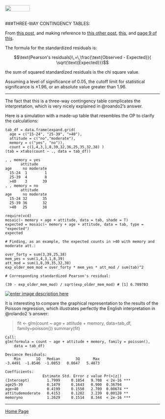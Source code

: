 <br>
<a href="http://rinterested.github.io/statistics/index.html">
<img HEIGHT="20" WIDTH="80" src="https://cloud.githubusercontent.com/assets/9312897/10556783/a27a26fa-745c-11e5-9b1a-2d5bd737387a.PNG"></a>
<br><br>

###THREE-WAY CONTINGENCY TABLES:
<br>

From [this post](http://stats.stackexchange.com/a/266033/67822), and making reference to [this other post](http://stats.stackexchange.com/a/8378/67822), [this](https://drive.google.com/file/d/0Bwl-HpVJ_5PeaS1BN05zeWw5TVE/view?usp=sharing), and [page 9 of this](https://drive.google.com/file/d/0Bwl-HpVJ_5PeYjV1UzY1eFBDV1E/view?usp=sharing).


The formula for the standardized residuals is:

$$\text{Pearson's residuals}\,=\,\frac{\text{Observed - Expected}}{ \sqrt{\text{Expected}}}$$

the sum of squared standardized residuals is the chi square value. 

Assuming a level of significance of $0.05$, the cutoff limit for statistical significance is $\pm1.96$, or an absolute value greater than $1.96.$

---

The fact that this is a three-way contingency table complicates the interpretation, which is very nicely explained in @roando2's answer. 

Here is a simulation with a made-up table that resembles the OP to clarify the calculations:

    tab_df = data.frame(expand.grid(
      age = c("15-24", "25-39", ">40"),
      attitude = c("no","moderate"),
      memory = c("yes", "no")),
      count = c(1,4,3,1,8,39,32,36,25,35,32,38) ) 
    (tab = xtabs(count ~ ., data = tab_df))

    , , memory = yes
           attitude
    age     no moderate
      15-24  1        1
      25-39  4        8
      >40    3       39
    , , memory = no
           attitude
    age     no moderate
      15-24 32       35
      25-39 36       32
      >40   25       38
    
    require(vcd)
    mosaic(~ memory + age + attitude, data = tab, shade = T)
    expected = mosaic(~ memory + age + attitude, data = tab, type = "expected") 
    expected
    
    # Finding, as an example, the expected counts in >40 with memory and moderate att.:

    over_forty = sum(3,39,25,38)
    mem_yes = sum(1,4,3,1,8,39)
    att_mod = sum(1,8,39,35,32,38)
    exp_older_mem_mod = over_forty * mem_yes * att_mod / sum(tab)^2
    
    # Corresponding standardized Pearson's residual:
    
    (39 - exp_older_mem_mod) / sqrt(exp_older_mem_mod) # [1] 6.709703

[![enter image description here][1]][1]

It is interesting to compare the graphical representation to the results of the Poisson regression, which illustrates perfectly the English interpretation in @rolando2 's answer:

> fit <- glm(count ~ age + attitude + memory, data=tab_df, family=poisson())
> summary(fit)

    Call:
    glm(formula = count ~ age + attitude + memory, family = poisson(), 
        data = tab_df)
    
    Deviance Residuals: 
        Min       1Q   Median       3Q      Max  
    -3.4491  -1.8546  -1.0853   0.8647   5.4873  
    
    Coefficients:
                     Estimate Std. Error z value Pr(>|z|)    
    (Intercept)        1.7999     0.1854   9.708  < 2e-16 ***
    age25-39           0.1479     0.1643   0.900  0.36794    
    age>40             0.4199     0.1550   2.709  0.00674 ** 
    attitudemoderate   0.4153     0.1282   3.239  0.00120 ** 
    memoryno           1.2629     0.1514   8.344  < 2e-16 ***


  [1]: https://i.stack.imgur.com/d6acW.png




---

<a href="http://rinterested.github.io/statistics/index.html">Home Page</a>
